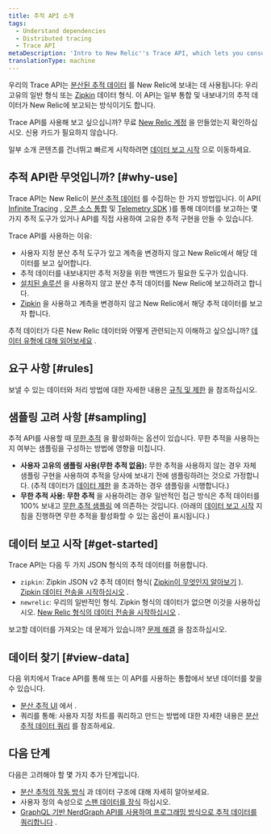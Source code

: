 ```yaml
---
title: 추적 API 소개
tags:
  - Understand dependencies
  - Distributed tracing
  - Trace API
metaDescription: 'Intro to New Relic''s Trace API, which lets you consolidate multiple sources of distributed tracing data in New Relic.'
translationType: machine
---
```


우리의 Trace API는 [분산된 추적 데이터](/docs/understand-dependencies/distributed-tracing/get-started/introduction-distributed-tracing#definition) 를 New Relic에 보내는 데 사용됩니다: 우리 고유의 일반 형식 또는 [Zipkin](https://zipkin.io/) 데이터 형식. 이 API는 일부 통합 및 내보내기의 추적 데이터가 New Relic에 보고되는 방식이기도 합니다.

Trace API를 사용해 보고 싶으십니까? 무료 [New Relic 계정](https://newrelic.com/signup) 을 만들었는지 확인하십시오. 신용 카드가 필요하지 않습니다.

일부 소개 콘텐츠를 건너뛰고 빠르게 시작하려면 [데이터 보고 시작](#get-started) 으로 이동하세요.

## 추적 API란 무엇입니까? [#why-use]

Trace API는 New Relic이 [분산 추적 데이터](/docs/understand-dependencies/distributed-tracing/get-started/introduction-distributed-tracing) 를 수집하는 한 가지 방법입니다. 이 API( [Infinite Tracing](/docs/understand-dependencies/distributed-tracing/infinite-tracing/introduction-infinite-tracing) , [오픈 소스 통합](/docs/data-ingest-apis/get-data-new-relic/new-relic-sdks/telemetry-sdks-send-custom-telemetry-data-new-relic#external-data) 및 [Telemetry SDK](/docs/telemetry-sdks-send-custom-telemetry-data-new-relic) )를 통해 데이터를 보고하는 몇 가지 추적 도구가 있거나 API를 직접 사용하여 고유한 추적 구현을 만들 수 있습니다.

Trace API를 사용하는 이유:

* 사용자 지정 분산 추적 도구가 있고 계측을 변경하지 않고 New Relic에서 해당 데이터를 보고 싶어합니다.
* 추적 데이터를 내보내지만 추적 저장을 위한 백엔드가 필요한 도구가 있습니다.
* [설치된 솔루션](/docs/understand-dependencies/distributed-tracing/enable-configure/enable-distributed-tracing) 을 사용하지 않고 분산 추적 데이터를 New Relic에 보고하려고 합니다.
* [Zipkin](https://zipkin.io/) 을 사용하고 계측을 변경하지 않고 New Relic에서 해당 추적 데이터를 보고자 합니다.

추적 데이터가 다른 New Relic 데이터와 어떻게 관련되는지 이해하고 싶으십니까? [데이터 유형에 대해 읽어보세요](/docs/using-new-relic/data/understand-data/new-relic-data-types) .

## 요구 사항 [#rules]

보낼 수 있는 데이터와 처리 방법에 대한 자세한 내용은 [규칙 및 제한](/docs/apm/distributed-tracing/trace-api/trace-api-endpoint-requirements-limits) 을 참조하십시오.

## 샘플링 고려 사항 [#sampling]

추적 API를 사용할 때 [무한 추적](/docs/understand-dependencies/distributed-tracing/infinite-tracing/introduction-infinite-tracing) 을 활성화하는 옵션이 있습니다. 무한 추적을 사용하는지 여부는 샘플링을 구성하는 방법에 영향을 미칩니다.

* **사용자 고유의 샘플링 사용(무한 추적 없음):** 무한 추적을 사용하지 않는 경우 자체 샘플링 구현을 사용하여 추적을 당사에 보내기 전에 샘플링하려는 것으로 가정합니다. (추적 데이터가 [데이터 제한](/docs/understand-dependencies/distributed-tracing/trace-api/trace-api-general-requirements-limits) 을 초과하는 경우 샘플링을 시행합니다.)
* **무한 추적 사용: 무한 추적** 을 사용하려는 경우 일반적인 접근 방식은 추적 데이터를 100% 보내고 [무한 추적 샘플링](/docs/understand-dependencies/distributed-tracing/get-started/how-new-relic-distributed-tracing-works#tail-based) 에 의존하는 것입니다. (아래의 [데이터 보고 시작](#get-started) 지침을 진행하면 무한 추적을 활성화할 수 있는 옵션이 표시됩니다.)

## 데이터 보고 시작 [#get-started]

Trace API는 다음 두 가지 JSON 형식의 추적 데이터를 허용합니다.

* `zipkin`: Zipkin JSON v2 추적 데이터 형식( [Zipkin이 무엇인지 알아보기](https://zipkin.io) ). [Zipkin 데이터 전송을 시작하십시오](/docs/apm/distributed-tracing/trace-api/report-zipkin-format-traces-trace-api) .
* `newrelic`: 우리의 일반적인 형식. Zipkin 형식의 데이터가 없으면 이것을 사용하십시오. [New Relic 형식의 데이터 전송을 시작하십시오](/docs/apm/distributed-tracing/trace-api/report-new-relic-format-traces-trace-api) .

보고할 데이터를 가져오는 데 문제가 있습니까? [문제 해결](/docs/apm/distributed-tracing/trace-api/troubleshooting-missing-trace-api-data) 을 참조하십시오.

## 데이터 찾기 [#view-data]

다음 위치에서 Trace API를 통해 또는 이 API를 사용하는 통합에서 보낸 데이터를 찾을 수 있습니다.

* [분산 추적 UI](/docs/understand-dependencies/distributed-tracing/ui-data/additional-distributed-tracing-features-new-relic-one#find-data) 에서 .
* 쿼리를 통해: 사용자 지정 차트를 쿼리하고 만드는 방법에 대한 자세한 내용은 [분산 추적 데이터 쿼리](/docs/understand-dependencies/distributed-tracing/ui-data/query-distributed-trace-data) 를 참조하세요.

## 다음 단계

다음은 고려해야 할 몇 가지 추가 단계입니다.

* [분산 추적의 작동 방식](/docs/understand-dependencies/distributed-tracing/get-started/how-new-relic-distributed-tracing-works) 과 데이터 구조에 대해 자세히 알아보세요.
* 사용자 정의 속성으로 [스팬 데이터를 장식](/docs/understand-dependencies/distributed-tracing/trace-api/trace-api-decorate-spans-attributes) 하십시오.
* [GraphQL 기반 NerdGraph API를 사용하여 프로그래밍 방식으로 추적 데이터를 쿼리합니다](/docs/apis/graphql-api/tutorials/query-distributed-trace-data-using-graphql-api) .